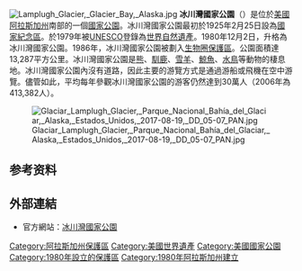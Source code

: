 {{noteTA|zh-tw:冰河; zh-hk:冰川;zh-hans:冰川}}
{{Infobox Protected area 
| name = 冰川灣國家公園
| alt_name = {{lang|en|Glacier Bay National Park and Preserve}}
| photo =Glacierbay1_(7283094026).jpg
| photo_caption = 冰川灣
| iucn_category = II
| map = US_Locator_Blank.svg
| locator_x = 49
| locator_y = 169
| location = {{美國}}[[阿拉斯加州|阿拉斯加州]]<br />[[斯卡圭-胡納-安貢人口普查區|胡納-安貢]]與[[亞庫塔特|亞庫塔特]]
| nearest_city = [[朱諾_(阿拉斯加州)|朱諾]]
| lat_d = 58
| lat_m = 30
| lat_s = 0
| lat_NS = N
| long_d = 137
| long_m = 00
| long_s = 0
| long_EW = W
| area = 國家公園：{{convert|3223383.66|acre|km2|sigfig=5}}<br/>保留區：{{convert|58406|acre|km2|sigfig=3}}
| established = 1980年12月2日
| visitation_num = 431,986人次
| visitation_year = 2011年
| visitation_ref = <ref>{{Cite web |url=http://www.nature.nps.gov/stats/index.cfm |title=NPS 5 Year Annual Recreation Visits Report |accessdate=2012-08-31 |work= |publisher=National Park Service Public Use Statistics Office |date= |archive-date=2012-06-14 |archive-url=https://web.archive.org/web/20120614105013/http://www.nature.nps.gov/stats/index.cfm |dead-url=no }}</ref>
| governing_body = [[美國國家公園管理局|美國國家公園管理局]]
| world_heritage_site = 1979年
| url = http://www.nps.gov/glba/index.htm
}}
[[File:Lamplugh_Glacier,_Glacier_Bay,_Alaska.jpg|thumb]]
'''冰川灣國家公園'''（{{lang-en|Glacier Bay National Park and Preserve}}）是位於[[美國|美國]][[阿拉斯加州|阿拉斯加州]]南部的一個[[美國國家公園|國家公園]]。冰川灣國家公園最初於1925年2月25日設為[[國家紀念區|國家紀念區]]。於1979年被[[聯合國教科文組織|UNESCO]]登錄為[[世界自然遺產|世界自然遺產]]。1980年12月2日，升格為冰川灣國家公園。1986年，冰川灣國家公園被劃入[[生物圈保護區|生物圈保護區]]。公園面積達13,287平方公里。冰川灣國家公園是[[熊|熊]]、[[馴鹿|馴鹿]]、[[雪羊|雪羊]]、[[鯨魚|鯨魚]]、[[水鳥|水鳥]]等動物的棲息地。冰川灣國家公園內沒有道路，因此主要的游覽方式是通過游船或飛機在空中游覽。儘管如此，平均每年參觀冰川灣國家公園的游客仍然達到30萬人（2006年為413,382人）。

[[File:Glaciar_Lamplugh_Glacier,_Parque_Nacional_Bahía_del_Glaciar,_Alaska,_Estados_Unidos,_2017-08-19,_DD_05-07_PAN.jpg|thumb]]

==参考资料==
{{Reflist}}

==外部連結==
{{Commonscat|Glacier Bay National Park}}
* 官方網站：[http://www.nps.gov/glba/ 冰川灣國家公園]{{Wayback|url=http://www.nps.gov/glba/ |date=20101010130126 }}
{{美國國家公園}}
{{世界七大自然奇觀}}

{{Authority control}}

{{DEFAULTSORT:Glacier Bay National Park and Preserve}}
[[Category:阿拉斯加州保護區|Category:阿拉斯加州保護區]]
[[Category:美國世界遺產|Category:美國世界遺產]]
[[Category:美國國家公園|Category:美國國家公園]]
[[Category:1980年設立的保護區|Category:1980年設立的保護區]]
[[Category:1980年阿拉斯加州建立|Category:1980年阿拉斯加州建立]]